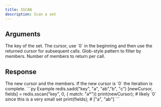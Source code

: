 ```yaml
---
title: SSCAN
description: Scan a set
---
```


## Arguments

<ParamField body="key" type="str" required>
  The key of the set.
</ParamField>

<ParamField body="cursor" type="number">
  The cursor, use `0` in the beginning and then use the returned cursor for subsequent calls.
</ParamField>

<ParamField body="options" type="Object">
  <ParamField body="match" type="str">
    Glob-style pattern to filter by members.
  </ParamField>
  <ParamField body="count" type="number">
    Number of members to return per call.
  </ParamField>
</ParamField>

## Response

<ResponseField type="[number, TMember[]]" required>
  The new cursor and the members.
  If the new cursor is `0` the iteration is complete.
</ResponseField>

<RequestExample>
```py Example
redis.sadd("key", "a", "ab","b", "c")
[newCursor, fields] = redis.sscan("key", 0, { match: "a*"})
print(newCursor); # likely `0` since this is a very small set
print(fields); # ["a", "ab"]
```
</RequestExample>
